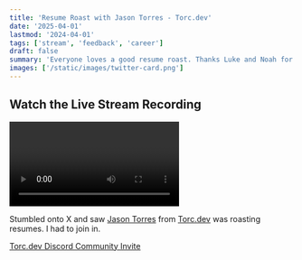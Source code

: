 ```yaml
---
title: 'Resume Roast with Jason Torres - Torc.dev'
date: '2025-04-01'
lastmod: '2024-04-01'
tags: ['stream', 'feedback', 'career']
draft: false
summary: 'Everyone loves a good resume roast. Thanks Luke and Noah for letting us!'
images: ['/static/images/twitter-card.png']
---
```


## Watch the Live Stream Recording

<Video
  title="Resume Roast with Jason Torres - Torc.dev"
  url="https://player.twitch.tv/?video=2421234674&parent=localhost&startTime=17m3s&autoplay=true&muted=false"
/>

Stumbled onto X and saw [Jason Torres](https://x.com/tasonjorres) from [Torc.dev](https://www.torc.dev) was roasting resumes. I had to join in.

[Torc.dev Discord Community Invite](https://discord.com/invite/E3NXKRjErh)